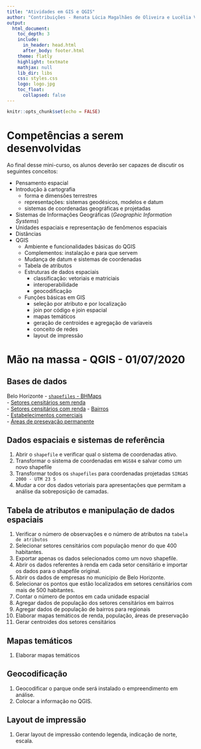 ```yaml
---
title: "Atividades em GIS e QGIS"
author: "Contribuições - Renata Lúcia Magalhães de Oliveira e Lucélia Viviane Vaz Raad"
output:
  html_document:
    toc_depth: 3
    include:
      in_header: head.html
      after_body: footer.html
    theme: flatly
    highlight: textmate
    mathjax: null
    lib_dir: libs
    css: styles.css
    logo: logo.jpg
    toc_float:
      collapsed: false
---
```

```r
knitr::opts_chunk$set(echo = FALSE)
```

# Competências a serem desenvolvidas
Ao final desse mini-curso, os alunos deverão ser capazes de discutir os seguintes conceitos:  

- Pensamento espacial     
- Introdução à cartografia   
  - forma e dimensões terrestres   
  - representações: sistemas geodésicos, modelos e datum    
  - sistemas de coordenadas geográficas e projetadas   
- Sistemas de Informações Geográficas (_Geographic Information Systems_)   
- Unidades espaciais e representação de fenômenos espaciais   
- Distâncias   
- QGIS   
  - Ambiente e funcionalidades básicas do QGIS   
  - Complementos: instalação e para que servem  
  - Mudança de datum e sistemas de coordenadas   
  - Tabela de atributos   
  - Estruturas de dados espaciais  
    - classificação: vetoriais e matriciais   
    - interoperabilidade   
    - geocodificação   
  - Funções básicas em GIS   
      - seleção por atributo e por localização    
      - join por código e join espacial   
      - mapas temáticos   
      - geração de centroides e agregação de variaveis  
      - conceito de redes   
      - layout de impressão   


# **Mão na massa - QGIS** - 01/07/2020  

## Bases de dados
Belo Horizonte
 - [`shapefiles` - BHMaps](https://drive.google.com/drive/folders/1bZmcOwZLvs9op7kQYAHshvCELk4M35o4?usp=sharing)   
 - [Setores censitários sem renda](https://drive.google.com/drive/folders/1gRQ3pM__jGSPq-dk35hVlLS4S5hzlRWc?usp=sharing)   
 - [Setores censitários com renda](https://drive.google.com/drive/folders/1twMTRnrSY0ugLwC7xJq7LzuuPiXDYmRX?usp=sharing)
 - [Bairros](https://drive.google.com/drive/folders/1gDOdMb3elvcolWgV_3jBOV_xfwo7A08e?usp=sharing)  
 - [Estabelecimentos comerciais](https://drive.google.com/drive/folders/1ZVoVW7QG7uyxkHOAJLu1p9ViTm9TK5jW?usp=sharing)   
 - [Áreas de presevação permanente](https://drive.google.com/drive/folders/1i3Ax_Z6J93utrAkpRTMG13rF50u_WND6?usp=sharing)   
 

## Dados espaciais e sistemas de referência   
1. Abrir o `shapefile` e verificar qual o sistema de coordenadas ativo.    
2. Transformar o sistema de coordenadas em `WGS84` e salvar como um novo shapefile   
3. Transformar todos os `shapefiles` para coordenadas projetadas `SIRGAS 2000 - UTM 23 S`
4. Mudar a cor dos dados vetoriais para apresentações que permitam a análise da sobreposição de camadas.   

## Tabela de atributos e manipulação de dados espaciais   
1. Verificar o número de observações e o número de atributos na `tabela de atributos`   
2. Selecionar setores censitários com população menor do que 400 habitantes.    
3. Exportar apenas os dados selecionados como um novo shapefile.   
4. Abrir os dados referentes à renda em cada setor censitário e importar os dados para o shapefile original.
5. Abrir os dados de empresas no município de Belo Horizonte. 
6. Selecionar os pontos que estão localizados em setores censitários com mais de 500 habitantes. 
7. Contar o número de pontos em cada unidade espacial
8. Agregar dados de população dos setores censitários em bairros
9. Agregar dados de população de bairros para regionais   
8. Elaborar mapas temáticos de renda, população, áreas de preservação    
10. Gerar centroides dos setores censitários

## Mapas temáticos
1. Elaborar mapas temáticos 

## Geocodificação   
1. Geocodificar o parque onde será instalado o empreendimento em análise.
2. Colocar a informação no QGIS.    

## Layout de impressão    
1. Gerar layout de impressão contendo legenda, indicação de norte, escala.   
